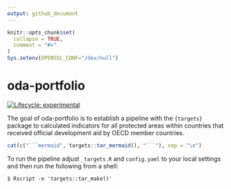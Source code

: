 ```yaml
---
output: github_document
---
```


<!-- README.md is generated from README.Rmd. Please edit that file -->

```r
knitr::opts_chunk$set(
  collapse = TRUE,
  comment = "#>"
)
Sys.setenv(OPENSSL_CONF="/dev/null")
```

# oda-portfolio

<!-- badges: start -->
[![Lifecycle: experimental](https://img.shields.io/badge/lifecycle-experimental-orange.svg)](https://www.tidyverse.org/lifecycle/#experimental)
<!-- badges: end -->

The goal of oda-portfolio is to establish a pipeline with the `{targets}` package
to calculated indicators for all protected areas within countries that received
official development aid by OECD member countries.


```r
cat(c("```mermaid", targets::tar_mermaid(), "```"), sep = "\n")
```


To run the pipeline adjust `_targets.R` and `config.yaml` 
to your local settings and then run the following from a shell:

```shell
$ Rscript -e 'targets::tar_make()'
```
